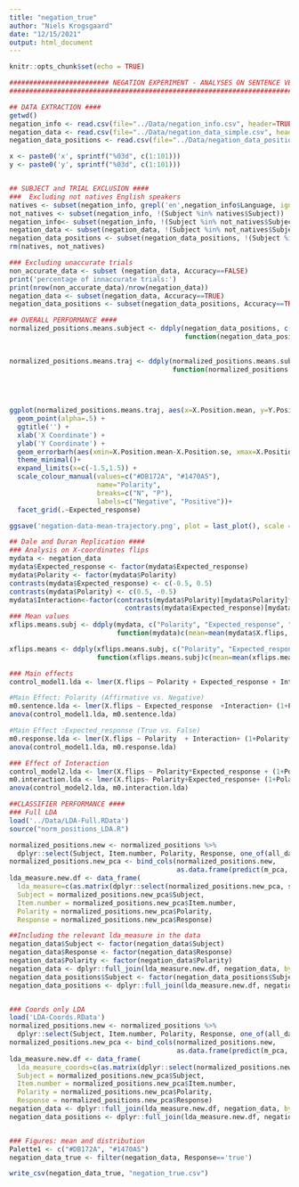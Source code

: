 ```yaml
---
title: "negation_true"
author: "Niels Krogsgaard"
date: "12/15/2021"
output: html_document
---
```


```r
knitr::opts_chunk$set(echo = TRUE)
```


```r
######################### NEGATION EXPERIMENT - ANALYSES ON SENTENCE VERIFICATION  ####################
###################################################################################################

## DATA EXTRACTION ####
getwd()
negation_info <- read.csv(file="../Data/negation_info.csv", header=TRUE, sep=",")
negation_data <- read.csv(file="../Data/negation_data_simple.csv", header=TRUE, sep=",")
negation_data_positions <- read.csv(file="../Data/negation_data_positions.csv", header=TRUE, sep=",")

x <- paste0('x', sprintf("%03d", c(1:101)))
y <- paste0('y', sprintf("%03d", c(1:101)))


## SUBJECT and TRIAL EXCLUSION ####
###  Excluding not natives English speakers
natives <- subset(negation_info, grepl('en',negation_info$Language, ignore.case=TRUE))
not_natives <- subset(negation_info, !(Subject %in% natives$Subject))
negation_info<- subset(negation_info, !(Subject %in% not_natives$Subject))
negation_data <- subset(negation_data, !(Subject %in% not_natives$Subject))
negation_data_positions <- subset(negation_data_positions, !(Subject %in% not_natives$Subject))
rm(natives, not_natives)

### Excluding unaccurate trials
non_accurate_data <- subset (negation_data, Accuracy==FALSE)
print('percentage of innaccurate trials:')
print(nrow(non_accurate_data)/nrow(negation_data))
negation_data <- subset(negation_data, Accuracy==TRUE)
negation_data_positions <- subset(negation_data_positions, Accuracy==TRUE)

## OVERALL PERFORMANCE ####
normalized_positions.means.subject <- ddply(negation_data_positions, c("Polarity", "Time.Step", "Expected_response", "Subject"),
                                            function(negation_data_positions)c(X.Position.mean=mean(negation_data_positions$X.Position, na.rm=T), 
                                                                                 Y.Position.mean=mean(negation_data_positions$Y.Position, na.rm=T)))

normalized_positions.means.traj <- ddply(normalized_positions.means.subject, c("Polarity", "Time.Step", "Expected_response"),
                                         function(normalized_positions.means.subject)c(X.Position.mean=mean(normalized_positions.means.subject$X.Position.mean, na.rm=T), 
                                                                                       X.Position.se=se(normalized_positions.means.subject$X.Position.mean, na.rm=T),
                                                                                       Y.Position.mean=mean(normalized_positions.means.subject$Y.Position.mean, na.rm=T), 
                                                                                       Y.Position.se=se(normalized_positions.means.subject$Y.Position.mean, na.rm=T)))

ggplot(normalized_positions.means.traj, aes(x=X.Position.mean, y=Y.Position.mean, color=Polarity, group=Polarity)) +
  geom_point(alpha=.5) + 
  ggtitle('') +
  xlab('X Coordinate') +
  ylab('Y Coordinate') +
  geom_errorbarh(aes(xmin=X.Position.mean-X.Position.se, xmax=X.Position.mean+X.Position.se), alpha=.4) + 
  theme_minimal()+
  expand_limits(x=c(-1.5,1.5)) + 
  scale_colour_manual(values=c("#DB172A", "#1470A5"), 
                      name="Polarity",
                      breaks=c("N", "P"),
                      labels=c("Negative", "Positive"))+ 
  facet_grid(.~Expected_response) 

ggsave('negation-data-mean-trajectory.png', plot = last_plot(), scale = 1, dpi = 300, path='fig', width = 7, height = 5)

## Dale and Duran Replication ####
### Analysis on X-coordinates flips
mydata <- negation_data
mydata$Expected_response <- factor(mydata$Expected_response)
mydata$Polarity <- factor(mydata$Polarity)
contrasts(mydata$Expected_response) <- c(-0.5, 0.5)
contrasts(mydata$Polarity) <- c(0.5, -0.5)
mydata$Interaction<-factor(contrasts(mydata$Polarity)[mydata$Polarity]*
                             contrasts(mydata$Expected_response)[mydata$Expected_response]) 
### Mean values
xflips.means.subj <- ddply(mydata, c("Polarity", "Expected_response", "Subject"),
                           function(mydata)c(mean=mean(mydata$X.flips, na.rm=T)))

xflips.means <- ddply(xflips.means.subj, c("Polarity", "Expected_response"),
                      function(xflips.means.subj)c(mean=mean(xflips.means.subj$mean, na.rm=T), se = se(xflips.means.subj$mean)))

### Main effects
control_model1.lda <- lmer(X.flips ~ Polarity + Expected_response + Interaction + (1+Polarity*Expected_response|Subject), data = mydata, REML=FALSE)

#Main Effect: Polarity (Affirmative vs. Negative)
m0.sentence.lda <- lmer(X.flips ~ Expected_response  +Interaction+ (1+Polarity*Expected_response|Subject), data = mydata, REML=FALSE) #the value of intercept is not exactly the same as the one in my aggregate function, why?
anova(control_model1.lda, m0.sentence.lda)

#Main Effect :Expected_response (True vs. False)
m0.response.lda <- lmer(X.flips ~ Polarity  + Interaction+ (1+Polarity*Expected_response|Subject), data = mydata, REML=FALSE) #the value of intercept is not exactly the same as the one in my aggregate function, why?
anova(control_model1.lda, m0.response.lda)

### Effect of Interaction
control_model2.lda <- lmer(X.flips ~ Polarity*Expected_response + (1+Polarity*Expected_response|Subject), data = mydata, REML=FALSE)
m0.interaction.lda <- lmer(X.flips~ Polarity+Expected_response+ (1+Polarity*Expected_response|Subject), data = mydata, REML=FALSE) #the value of intercept is not exactly the same as the one in my aggregate function, why?
anova(control_model2.lda, m0.interaction.lda)
```


```r
##CLASSIFIER PERFORMANCE ####
### Full LDA
load('../Data/LDA-Full.RData')
source("norm_positions_LDA.R")

normalized_positions.new <- normalized_positions %>%
  dplyr::select(Subject, Item.number, Polarity, Response, one_of(all_data_columns))
normalized_positions.new_pca <- bind_cols(normalized_positions.new,
                                          as.data.frame(predict(m_pca, normalized_positions.new)[,1:n_pca]))
lda_measure.new.df <- data_frame(
  lda_measure=c(as.matrix(dplyr::select(normalized_positions.new_pca, starts_with("PC"))) %*% v_lda- b_lda),
  Subject = normalized_positions.new_pca$Subject, 
  Item.number = normalized_positions.new_pca$Item.number, 
  Polarity = normalized_positions.new_pca$Polarity, 
  Response = normalized_positions.new_pca$Response)

##Including the relevant lda_measure in the data
negation_data$Subject <- factor(negation_data$Subject)
negation_data$Response <- factor(negation_data$Response)
negation_data$Polarity <- factor(negation_data$Polarity)
negation_data <- dplyr::full_join(lda_measure.new.df, negation_data, by=c("Subject", "Item.number", "Polarity", "Response"))
negation_data_positions$Subject <- factor(negation_data_positions$Subject)
negation_data_positions <- dplyr::full_join(lda_measure.new.df, negation_data_positions, by=c("Subject", "Item.number", "Polarity"))


### Coords only LDA
load('LDA-Coords.RData')
normalized_positions.new <- normalized_positions %>%
  dplyr::select(Subject, Item.number, Polarity, Response, one_of(all_data_columns))
normalized_positions.new_pca <- bind_cols(normalized_positions.new,
                                          as.data.frame(predict(m_pca, normalized_positions.new)[,1:n_pca]))
lda_measure.new.df <- data_frame(
  lda_measure_coords=c(as.matrix(dplyr::select(normalized_positions.new_pca, starts_with("PC"))) %*% v_lda- b_lda),
  Subject = normalized_positions.new_pca$Subject, 
  Item.number = normalized_positions.new_pca$Item.number, 
  Polarity = normalized_positions.new_pca$Polarity, 
  Response = normalized_positions.new_pca$Response)
negation_data <- dplyr::full_join(lda_measure.new.df, negation_data, by=c("Subject", "Item.number", "Polarity", "Response"))
negation_data_positions <- dplyr::full_join(lda_measure.new.df, negation_data_positions, by=c("Subject", "Item.number", "Polarity"))


### Figures: mean and distribution 
Palette1 <- c("#DB172A", "#1470A5")
negation_data_true <- filter(negation_data, Response=='true')

write_csv(negation_data_true, "negation_true.csv")
```



